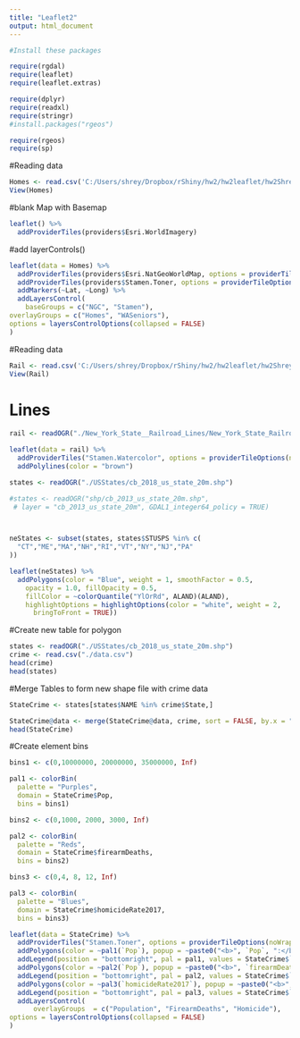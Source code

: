 ```yaml
---
title: "Leaflet2"
output: html_document
---
```


```r
#Install these packages

require(rgdal)
require(leaflet)
require(leaflet.extras)

require(dplyr)
require(readxl)
require(stringr)
#install.packages("rgeos")

require(rgeos)
require(sp)
```




#Reading data 
```r
Homes <- read.csv('C:/Users/shrey/Dropbox/rShiny/hw2/hw2leaflet/hw2Shreyapr/DSHS_Adult_Family_Homes.csv')
View(Homes)
```



#blank Map with Basemap
```r
leaflet() %>%
  addProviderTiles(providers$Esri.WorldImagery)
```


#add layerControls()
```r


leaflet(data = Homes) %>%
  addProviderTiles(providers$Esri.NatGeoWorldMap, options = providerTileOptions(noWrap = TRUE), group = "NGC") %>%
  addProviderTiles(providers$Stamen.Toner, options = providerTileOptions(noWrap = TRUE), group = "Stamen") %>%
  addMarkers(~Lat, ~Long) %>%
  addLayersControl(
    baseGroups = c("NGC", "Stamen"),
overlayGroups = c("Homes", "WASeniors"),
options = layersControlOptions(collapsed = FALSE)
)

```



#Reading data 
```r
Rail <- read.csv('C:/Users/shrey/Dropbox/rShiny/hw2/hw2leaflet/hw2Shreyapr/New_York_State__Railroad_Lines.csv')
View(Rail)
```

# Lines
```r
rail <- readOGR("./New_York_State__Railroad_Lines/New_York_State_Railroad_Lines.shp")

leaflet(data = rail) %>%
  addProviderTiles("Stamen.Watercolor", options = providerTileOptions(noWrap = TRUE)) %>%
  addPolylines(color = "brown")


```




```r

states <- readOGR("./USStates/cb_2018_us_state_20m.shp")

#states <- readOGR("shp/cb_2013_us_state_20m.shp",
 # layer = "cb_2013_us_state_20m", GDAL1_integer64_policy = TRUE)



neStates <- subset(states, states$STUSPS %in% c(
  "CT","ME","MA","NH","RI","VT","NY","NJ","PA"
))

leaflet(neStates) %>%
  addPolygons(color = "Blue", weight = 1, smoothFactor = 0.5,
    opacity = 1.0, fillOpacity = 0.5,
    fillColor = ~colorQuantile("YlOrRd", ALAND)(ALAND),
    highlightOptions = highlightOptions(color = "white", weight = 2,
      bringToFront = TRUE))

```

#Create new table for polygon 
```r
states <- readOGR("./USStates/cb_2018_us_state_20m.shp")
crime <- read.csv("./data.csv")
head(crime)
head(states)
```

#Merge Tables to form new shape file with crime data
```r

StateCrime <- states[states$NAME %in% crime$State,]

StateCrime@data <- merge(StateCrime@data, crime, sort = FALSE, by.x = "NAME", by.y = "State")
head(StateCrime)
```


#Create element bins 
```r
bins1 <- c(0,10000000, 20000000, 35000000, Inf)

pal1 <- colorBin(
  palette = "Purples",
  domain = StateCrime$Pop, 
  bins = bins1)

bins2 <- c(0,1000, 2000, 3000, Inf)

pal2 <- colorBin(
  palette = "Reds",
  domain = StateCrime$firearmDeaths, 
  bins = bins2)

bins3 <- c(0,4, 8, 12, Inf)

pal3 <- colorBin(
  palette = "Blues",
  domain = StateCrime$homicideRate2017,
  bins = bins3)

```


```r


leaflet(data = StateCrime) %>%
  addProviderTiles("Stamen.Toner", options = providerTileOptions(noWrap = TRUE)) %>%
  addPolygons(color = ~pal1(`Pop`), popup = ~paste0("<b>", `Pop`, ":</b> ", round(`Pop`, 2), " years"), group = "Population") %>%
  addLegend(position = "bottomright", pal = pal1, values = StateCrime$`Pop`, title = "State Population", group = "Population")%>%
  addPolygons(color = ~pal2(`Pop`), popup = ~paste0("<b>", `firearmDeaths`, ":</b> ", round(`firearmDeaths`, 2), " years"), group = "FirearmDeaths") %>%
  addLegend(position = "bottomright", pal = pal2, values = StateCrime$`firearmDeaths`, title = "State Deaths by Firearms", group = "FirearmDeaths")%>%
  addPolygons(color = ~pal3(`homicideRate2017`), popup = ~paste0("<b>", `homicideRate2017`, ":</b> ", round(`homicideRate2017`, 2), " years"), group = "Homicide") %>%
  addLegend(position = "bottomright", pal = pal3, values = StateCrime$`homicideRate2017`, title = "State Homicide Rate", group = "Homicide")%>%
  addLayersControl(
      overlayGroups  = c("Population", "FirearmDeaths", "Homicide"),
options = layersControlOptions(collapsed = FALSE)
)
  
```

